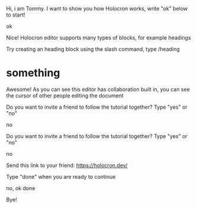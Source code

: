 Hi, i am Tommy. I want to show you how Holocron works, write "ok" below to start! 

ok

Nice! Holocron editor supports many types of blocks, for example headings 

Try creating an heading block using the slash command, type /heading 

# something

Awesome! As you can see this editor has collaboration built in, you can see the cursor of other people editing the document 

Do you want to invite a friend to follow the tutorial together? Type "yes" or "no" 

no

Do you want to invite a friend to follow the tutorial together? Type "yes" or "no" 

no

Send this link to your friend: https://holocron.dev/ 

Type "done" when you are ready to continue 

no, ok done

Bye! 